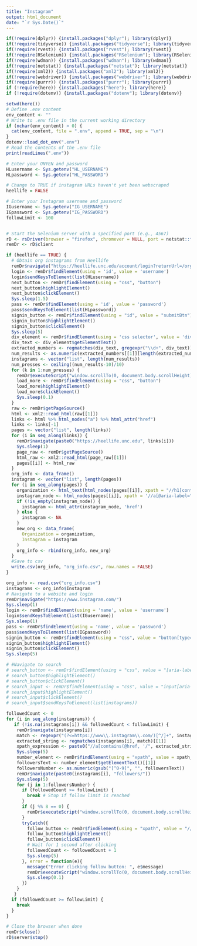 ```yaml
---
title: "Instagram"
output: html_document
date: "`r Sys.Date()`"
---
```


```r
if(!require(dplyr)) {install.packages("dplyr"); library(dplyr)}
if(!require(tidyverse)) {install.packages("tidyverse"); library(tidyverse)}
if(!require(rvest)) {install.packages("rvest"); library(rvest)}
if(!require(RSelenium)) {install.packages("RSelenium"); library(RSelenium)}
if(!require(wdman)) {install.packages("wdman"); library(wdman)}
if(!require(netstat)) {install.packages("netstat"); library(netstat)}
if(!require(xml2)) {install.packages("xml2"); library(xml2)}
if(!require(webdriver)) {install.packages("webdriver"); library(webdriver)}
if(!require(purrr)) {install.packages("purrr"); library(purrr)}
if (!require(here)) {install.packages("here"); library(here)}
if (!require(dotenv)) {install.packages("dotenv"); library(dotenv)}

setwd(here())
# Define .env content
env_content <- ""
# Write to .env file in the current working directory
if (nchar(env_content) > 0) {
  cat(env_content, file = ".env", append = TRUE, sep = "\n")
}
dotenv::load_dot_env(".env")
# Read the contents of the .env file
print(readLines(".env"))
```

```r
# Enter your ONYEN and password
HLusername <- Sys.getenv("HL_USERNAME")
HLpassword <- Sys.getenv("HL_PASSWORD")

# Change to TRUE if instagram URLs haven't yet been webscraped
heellife = FALSE

# Enter your Instagram username and password
IGusername <- Sys.getenv("IG_USERNAME")
IGpassword <- Sys.getenv("IG_PASSWORD")
followLimit <- 100


# Start the Selenium server with a specified port (e.g., 4567)
rD <- rsDriver(browser = "firefox", chromever = NULL, port = netstat::free_port())
remDr <- rD$client

if (heellife == TRUE) {
  # Obtain org instagrams from Heellife
  remDr$navigate("https://heellife.unc.edu/account/login?returnUrl=/organizations")
  login <- remDr$findElement(using = 'id', value = 'username')
  login$sendKeysToElement(list(HLusername))
  next_button <- remDr$findElement(using = "css", "button")
  next_button$highlightElement()
  next_button$clickElement()
  Sys.sleep(1.5)
  pass <- remDr$findElement(using = 'id', value = 'password')
  pass$sendKeysToElement(list(HLpassword))
  signin_button <- remDr$findElement(using = "id", value = "submitBtn")
  signin_button$highlightElement()
  signin_button$clickElement()
  Sys.sleep(5)
  div_element <- remDr$findElement(using = 'css selector', value = 'div[style="color: rgb(73, 73, 73); margin: 15px 0px 0px; font-style: italic; text-align: left;"]')
  div_text <- div_element$getElementText()
  extracted_numbers <- regmatches(div_text, gregexpr("\\d+", div_text))
  num_results <- as.numeric(extracted_numbers[[1]][length(extracted_numbers[[1]])])
  instagrams <- vector("list", length(num_results))
  num_presses <- ceiling((num_results-10)/10)
  for (k in 1:num_presses) {
    remDr$executeScript("window.scrollTo(0, document.body.scrollHeight);")
    load_more <- remDr$findElement(using = "css", "button")
    load_more$highlightElement()
    load_more$clickElement()
    Sys.sleep(0.1)
  }
  raw <- remDr$getPageSource()
  html <- xml2::read_html(raw[[1]])
  links <- html %>% html_nodes("a") %>% html_attr("href")
  links <- links[-1]
  pages <- vector("list", length(links))
  for (i in seq_along(links)) {
    remDr$navigate(paste0("https://heellife.unc.edu", links[i]))
    Sys.sleep(1)
    page_raw <- remDr$getPageSource()
    html_raw <- xml2::read_html(page_raw[[1]])
    pages[[i]] <- html_raw
  }
  org_info <- data_frame()
  instagram <- vector("list", length(pages))
  for (i in seq_along(pages)) {
    organization <- html_text(html_nodes(pages[[i]], xpath = "//h1[contains(@style, 'padding: 13px 0px 0px 85px;')]"), trim = TRUE)
    instagram_node <- html_nodes(pages[[i]], xpath = '//a[@aria-label="Visit our instagram"]')
    if (!is_empty(instagram_node)) {
      instagram <- html_attr(instagram_node, 'href')
    } else {
      instagram <- NA
    }
    new_org <- data_frame(
      Organization = organization,
      Instagram = instagram
    )
    org_info <- rbind(org_info, new_org)
  }
  #Save to csv
  write.csv(org_info, "org_info.csv", row.names = FALSE)
}

org_info <- read.csv("org_info.csv")
instagrams <- org_info$Instagram
# Navigate to a website and login
remDr$navigate("https://www.instagram.com/")
Sys.sleep(1)
login <- remDr$findElement(using = 'name', value = 'username')
login$sendKeysToElement(list(IGusername))
Sys.sleep(1)
pass <- remDr$findElement(using = 'name', value = 'password')
pass$sendKeysToElement(list(IGpassword))
signin_button <- remDr$findElement(using = "css", value = "button[type='submit']")
signin_button$highlightElement()
signin_button$clickElement()
Sys.sleep(5)

# #Navigate to search
# search_button <- remDr$findElement(using = "css", value = "[aria-label='Search']")
# search_button$highlightElement()
# search_button$clickElement()
# search_input <- remDr$findElement(using = "css", value = "input[aria-label='Search input']")
# search_input$highlightElement()
# search_input$clickElement()
# search_input$sendKeysToElement(list(instagrams))

followedCount <- 0
for (i in seq_along(instagrams)) {
   if (!is.na(instagrams[i]) && followedCount < followLimit) {
    remDr$navigate(instagrams[i])
    match <- regexpr("(?<=https://www\\.instagram\\.com/)[^/]+", instagrams[i], perl = TRUE)
    extracted_string <- regmatches(instagrams[i], match)[[1]]
    xpath_expression <- paste0("//a[contains(@href, '/", extracted_string, "/')]")
    Sys.sleep(5)
    number_element <- remDr$findElement(using = "xpath", value = xpath_expression)
    followersText <- number_element$getElementText()[[1]]
    followersNumber <- as.numeric(gsub("[^0-9]", "", followersText))
    remDr$navigate(paste0(instagrams[i], "followers/"))
    Sys.sleep(5)
    for (j in 1:followersNumber) {
      if (followedCount >= followLimit) {
        break # Stop if follow limit is reached
      }
      if (j %% 8 == 0) {
        remDr$executeScript("window.scrollTo(0, document.body.scrollHeight);")
      }
      tryCatch({
        follow_button <- remDr$findElement(using = "xpath", value = "//div[contains(@class, '_aano')]//button[.//div[. = 'Follow']]")
        follow_button$highlightElement()
        follow_button$clickElement()
        # Wait for 1 second after clicking
        followedCount <- followedCount + 1
        Sys.sleep(5)
      }, error = function(e){
        message("Error clicking follow button: ", e$message)
        remDr$executeScript("window.scrollTo(0, document.body.scrollHeight);")
        Sys.sleep(0.1)
      })
    }
   }
  if (followedCount >= followLimit) {
    break
  }
}

# Close the browser when done
remDr$close()
rD$server$stop()
```